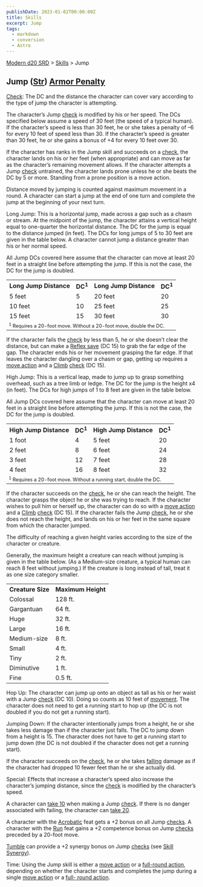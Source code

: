 ```yaml
---
publishDate: 2023-01-02T00:00:00Z
title: Skills
excerpt: Jump
tags:
  - markdown
  - conversion
  - Astro
---
```


[Modern d20 SRD](/#modernD20) > [Skills](modern-d20-srd-skills-index) > Jump

## Jump ([Str](modern-d20-srd-basics-ability-scores)) [Armor Penalty](modern-d20-srd-equipment-armor-general)

[Check](modern-d20-srd-skills-skill-basics-php#skill-check-index): The DC and
the distance the character can cover vary according to the type of jump the
character is attempting.

The character’s Jump [check](modern-d20-srd-skills-skill-basics-php#skill-check-index) is modified by his or her speed. The DCs specified below assume a
speed of 30 feet (the speed of a typical human). If the character’s speed is
less than 30 feet, he or she takes a penalty of –6 for every 10 feet of speed
less than 30. If the character’s speed is greater than 30 feet, he or she
gains a bonus of +4 for every 10 feet over 30.

If the character has ranks in the Jump skill and succeeds on a
[check](modern-d20-srd-skills-skill-basics-php#skill-check-index), the
character lands on his or her feet (when appropriate) and can move as far as
the character’s remaining movement allows. If the character attempts a Jump
[check](modern-d20-srd-skills-skill-basics-php#skill-check-index) untrained,
the character lands prone unless he or she beats the DC by 5 or more. Standing
from a prone position is a move action.

Distance moved by jumping is counted against maximum movement in a round. A
character can start a jump at the end of one turn and complete the jump at the
beginning of your next turn.

Long Jump: This is a horizontal jump, made across a gap such as a chasm or
stream. At the midpoint of the jump, the character attains a vertical height
equal to one-quarter the horizontal distance. The DC for the jump is equal to
the distance jumped (in feet). The DCs for long jumps of 5 to 30 feet are
given in the table below. A character cannot jump a distance greater than his
or her normal speed.

All Jump DCs covered here assume that the character can move at least 20 feet
in a straight line before attempting the jump. If this is not the case, the DC
for the jump is doubled.


<table> <tr><th> Long Jump Distance</th><th> DC<sup>1</sup></th><th> Long Jump Distance</th><th> DC<sup>1</sup></th></tr> <tr><td> 5 feet</td><td> 5</td><td> 20 feet</td><td> 20 </td></tr> <tr class="shaded"><td> 10 feet</td><td> 10</td><td> 25 feet</td><td> 25 </td></tr> <tr><td> 15 feet</td><td> 15</td><td> 30 feet</td><td> 30 </td></tr> <tr><td colspan="4" style="font-size: .8em; text-align: left;"> <sup>1</sup> Requires a 20-foot move. Without a 20-foot move, double the DC. </td></tr> </table>



If the character fails the [check](modern-d20-srd-skills-skill-basics-php#skill-check-index) by less than 5, he or she doesn’t clear the distance,
but can make a [Reflex save](modern-d20-srd-basics-saving-throws) (DC 15) to
grab the far edge of the gap. The character ends his or her movement grasping
the far edge. If that leaves the character dangling over a chasm or gap,
getting up requires a [move action](modern-d20-srd-combat-move-actions) and a
[Climb](modern-d20-srd-skills-climb) [check](modern-d20-srd-skills-skill-basics-php#skill-check-index) (DC 15).

High Jump: This is a vertical leap, made to jump up to grasp something
overhead, such as a tree limb or ledge. The DC for the jump is the height x4
(in feet). The DCs for high jumps of 1 to 8 feet are given in the table below.

All Jump DCs covered here assume that the character can move at least 20 feet
in a straight line before attempting the jump. If this is not the case, the DC
for the jump is doubled.


<table><tr><th> High Jump Distance</th> <th>DC<sup>1</sup></th> <th>High Jump Distance</th> <th>DC<sup>1</sup></th></tr> <tr><td> 1 foot</td><td> 4</td><td> 5 feet</td><td> 20 </td></tr> <tr class="shaded"><td> 2 feet</td><td> 8</td><td> 6 feet</td><td> 24 </td></tr> <tr><td> 3 feet</td><td> 12</td><td> 7 feet</td><td> 28 </td></tr> <tr class="shaded"><td> 4 feet</td><td> 16</td><td> 8 feet</td><td> 32 </td></tr> <tr><td colspan="4" style="font-size: .8em; text-align: left;"> <sup>1</sup> Requires a 20-foot move. Without a running start, double the DC. </td></tr> </table>



If the character succeeds on the [check](modern-d20-srd-skills-skill-basics-php#skill-check-index), he or she can reach the height. The character grasps
the object he or she was trying to reach. If the character wishes to pull him
or herself up, the character can do so with a [move action](modern-d20-srd-combat-move-actions) and a [Climb](modern-d20-srd-skills-climb)
[check](modern-d20-srd-skills-skill-basics-php#skill-check-index) (DC 15). If
the character fails the Jump [check](modern-d20-srd-skills-skill-basics-php#skill-check-index), he or she does not reach the height, and lands on his
or her feet in the same square from which the character jumped.

The difficulty of reaching a given height varies according to the size of the
character or creature.

Generally, the maximum height a creature can reach without jumping is given in
the table below. (As a Medium-size creature, a typical human can reach 8 feet
without jumping.) If the creature is long instead of tall, treat it as one
size category smaller.


<table> <tr> <th>Creature Size</th> <th>Maximum Height</th> </tr> <tr><td> Colossal</td><td> 128 ft. </td></tr> <tr class="shaded"><td> Gargantuan</td><td> 64 ft. </td></tr> <tr><td> Huge</td><td> 32 ft. </td></tr> <tr class="shaded"><td> Large</td><td> 16 ft. </td></tr> <tr><td> Medium-size</td><td> 8 ft. </td></tr> <tr class="shaded"><td> Small</td><td> 4 ft. </td></tr> <tr><td> Tiny</td><td> 2 ft. </td></tr> <tr class="shaded"><td> Diminutive</td><td> 1 ft. </td></tr> <tr><td> Fine</td><td> 0.5 ft. </td></tr> </table>



Hop Up: The character can jump up onto an object as tall as his or her waist
with a Jump [check](modern-d20-srd-skills-skill-basics-php#skill-check-index)
(DC 10). Doing so counts as 10 feet of [movement](modern-d20-srd-combat-movement-and-position). The character does not need to get a running start to
hop up (the DC is not doubled if you do not get a running start).

Jumping Down: If the character intentionally jumps from a height, he or she
takes less damage than if the character just falls. The DC to jump down from a
height is 15. The character does not have to get a running start to jump down
(the DC is not doubled if the character does not get a running start).

If the character succeeds on the [check](modern-d20-srd-skills-skill-basics-php#skill-check-index), he or she takes [falling](modern-d20-srd-environment-hazards-falling) damage as if the character had dropped 10 fewer feet than he
or she actually did.

Special: Effects that increase a character’s speed also increase the
character’s jumping distance, since the [check](modern-d20-srd-skills-skill-basics-php#skill-check-index) is modified by the character’s speed.

A character can [take 10](modern-d20-srd-skills-skill-basics-php#take10-index)
when making a Jump [check](modern-d20-srd-skills-skill-basics-php#skill-check-index). If there is no danger associated with failing, the character can [take 20](modern-d20-srd-skills-skill-basics-php#take20-index).

A character with the [Acrobatic](modern-d20-srd-feats-acrobatic) feat gets a
+2 bonus on all Jump [checks](modern-d20-srd-skills-skill-basics-php#skill-check-index). A character with the [Run](modern-d20-srd-feats-run) feat gains
a +2 competence bonus on Jump [checks](modern-d20-srd-skills-skill-basics-php#skill-check-index) preceded by a 20-foot move.

[Tumble](modern-d20-srd-skills-tumble) can provide a +2 synergy bonus on Jump
[checks](modern-d20-srd-skills-skill-basics-php#skill-check-index) (see [Skill Synergy](modern-d20-srd-skills-skill-basics-php#skill-synergy-index)).

Time: Using the Jump skill is either a [move action](modern-d20-srd-combat-move-actions) or a [full-round action](modern-d20-srd-combat-full-round-actions), depending on whether the character starts and completes the jump
during a single [move action](modern-d20-srd-combat-move-actions) or a [full- round action](modern-d20-srd-combat-full-round-actions).

